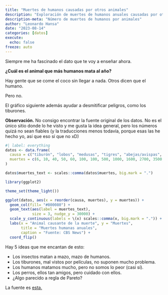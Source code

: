 ```yaml
---
title: "Muertes de humanos causadas por otros animales"
description: "Exploración de muertes de humanos anuales causadas por otros animales."
description-meta: "Número de muertes de humanos por animales"
author: "Leonardo Hansa"
date: "2023-08-14"
categories: [datos]
execute: 
  echo: false
freeze: auto
---
```


Siempre me ha fascinado el dato que te voy a enseñar ahora. 

**¿Cuál es el animal que más humanos mata al año?**

Hay gente que se come el coco sin llegar a nada. Otros dicen que el humano. 

Pero no. 

El gráfico siguiente además ayudar a desmitificar peligros, como los tiburones.

**Observación.** No consigo encontrar la fuente original de los datos. No es el único sitio donde lo he visto y me gusta la idea general, pero los números quizá no sean fiables (y la traducciones menos todavía, porque esas las he hecho yo, así que eso sí que no xD)

```r
#| label: everything
datos <- data.frame(
  causa = c("tiburón", "lobos", "medusas", "tigres", "abejas/avispas", "leones", "elefantes", "hipopótamos", "cocodrilos", "tenias", "lombrices intestinales", "mosca tse-tsé", "escorpiones", "caracoles de agua dulce", "vinchuca", "perros", "moscas de la arena", "serpientes", "humanos", "mosquitos"), 
  muertes = c(6, 10, 40, 50, 60, 100, 100, 500, 1000, 1600, 2700, 3500, 3500, 4400, 8000, 17400, 24200, 60000, 580000, 830000)  
)

datos$muertes_text <- scales::comma(datos$muertes, big.mark = ".")

library(ggplot2)

theme_set(theme_light())

ggplot(datos, aes(x = reorder(causa, muertes), y = muertes)) + 
  geom_col(fill= "#800080") +
  geom_text(aes(label = muertes_text), 
            size = 3, nudge_y = 30000) +
  scale_y_continuous(labels = \(x) scales::comma(x, big.mark = ".")) + 
  labs(x = "Animal causante de la muerte", y = "Muertes", 
       title = "Muertes humanas anuales", 
       caption = "Fuente: CBS News") + 
  coord_flip()
```

Hay 5 ideas que me encantan de esto:

- Los insectos matan a mazo, mazo de humanos. 
- Los tiburones, mal vistos por películas, no suponen mucho problema. 
- Los humanos matamos mucho, pero no somos lo peor (casi sí). 
- Los perros, ellos tan amigos, pero cuidado con ellos. 
- ¿Algo parecido a regla de Pareto?

La fuente es [esta.](https://www.cbsnews.com/pictures/the-20-deadliest-animals-on-earth-ranked/)
